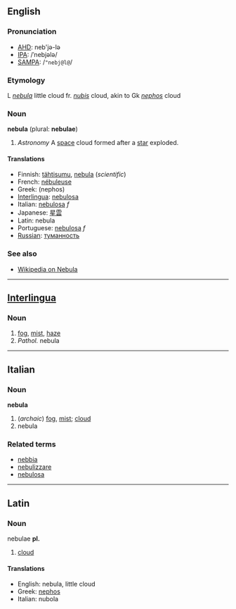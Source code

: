 ==English==

===Pronunciation===
*[[AHD]]: neb'jə-lə
*[[IPA]]: /ˈnebjələ/
*[[SAMPA]]: /<tt>"nebj@l@</tt>/

===Etymology===
L ''[[nebula]]'' little cloud fr. ''[[nubis]]'' cloud, akin to Gk ''[[nephos]]'' cloud

===Noun===
'''nebula''' (plural: '''nebulae''')
# ''Astronomy'' A [[space]] cloud formed after a [[star]] exploded.

====Translations====
*Finnish: [[tähtisumu]], [[nebula]] (''scientific'')
*French: [[nébuleuse]]
*Greek: (nephos)
*[[Interlingua]]: [[nebulosa]]
*Italian: [[nebulosa]] ''f''
*Japanese: [[星雲]]
*Latin: nebula
*Portuguese: [[nebulosa]] ''f''
*[[Russian]]: [[туманность]]

===See also===
*[[wikipedia:en:Nebula|Wikipedia on Nebula]]

----

==[[Interlingua]]==
===Noun===
# [[fog]], [[mist]], [[haze]]
# ''Pathol.'' nebula

----

==Italian==
===Noun===
'''nebula'''

# (''archaic'') [[fog]], [[mist]]; [[cloud]]
# nebula

===Related terms===
*[[nebbia]]
*[[nebulizzare]]
*[[nebulosa]]

----

==Latin==
===Noun===
nebulae '''pl.'''

# [[cloud]]

====Translations====
*English: nebula, little cloud
*Greek: [[nephos]]
*Italian: nubola